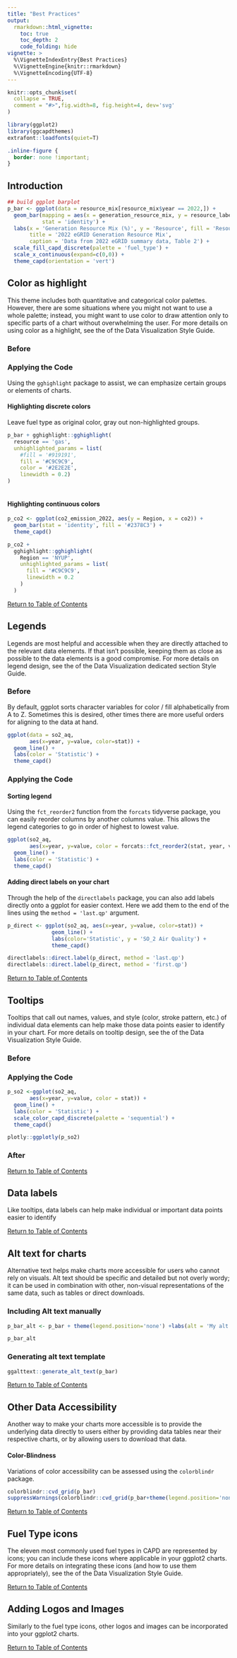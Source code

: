 ```yaml
---
title: "Best Practices"
output: 
  rmarkdown::html_vignette:
    toc: true
    toc_depth: 2
    code_folding: hide
vignette: >
  %\VignetteIndexEntry{Best Practices}
  %\VignetteEngine{knitr::rmarkdown}
  %\VignetteEncoding{UTF-8}
---
```


```r
knitr::opts_chunk$set(
  collapse = TRUE,
  comment = "#>",fig.width=8, fig.height=4, dev='svg'
)
```

```r
library(ggplot2)
library(ggcapdthemes)
extrafont::loadfonts(quiet=T)
```

```css
.inline-figure {
  border: none !important;
}

```

## Introduction

```r
## build ggplot barplot
p_bar <- ggplot(data = resource_mix[resource_mix$year == 2022,]) +
  geom_bar(mapping = aes(x = generation_resource_mix, y = resource_label, fill = resource_label),
           stat = 'identity') +
  labs(x = 'Generation Resource Mix (%)', y = 'Resource', fill = 'Resource', 
       title = '2022 eGRID Generation Resource Mix',
       caption = 'Data from 2022 eGRID summary data, Table 2') + 
  scale_fill_capd_discrete(palette = 'fuel_type') +
  scale_x_continuous(expand=c(0,0)) +
  theme_capd(orientation = 'vert') 
```

## Color as highlight

This theme includes both quantitative and categorical color palettes. However, there are some situations where you might
not want to use a whole palette; instead, you might want to use color to draw attention only to specific parts of a chart
without overwhelming the user. For more details on using color as a highlight, see the of the Data
Visualization Style Guide.

### Before 

### Applying the Code

Using the `gghighlight` package to assist, we can emphasize certain groups or elements of charts.

#### Highlighting discrete colors

Leave fuel type as original color, gray out non-highlighted groups.

```r
p_bar + gghighlight::gghighlight(
  resource == 'gas',
  unhighlighted_params = list(
    #fill = '#919191',
    fill = '#C9C9C9', 
    color = '#2E2E2E',
    linewidth = 0.2) 
)
  
```

#### Highlighting continuous colors

```r

p_co2 <- ggplot(co2_emission_2022, aes(y = Region, x = co2)) + 
  geom_bar(stat = 'identity', fill = '#2378C3') + 
  theme_capd()

p_co2 +
  gghighlight::gghighlight(
    Region == 'NYUP',
    unhighlighted_params = list(
      fill = '#C9C9C9', 
      linewidth = 0.2
    ) 
  )

```

<a href="#TOC">Return to Table of Contents</a>

## Legends

Legends are most helpful and accessible when they are directly attached to the relevant data elements. If that isn’t
possible, keeping them as close as possible to the data elements is a good compromise. For more details on legend design,
see the of the Data Visualization dedicated section Style Guide.

### Before 

By default, ggplot sorts character variables for color / fill alphabetically from A to Z. Sometimes this is desired, other times there are more useful orders for aligning to the data at hand.

```r
ggplot(data = so2_aq,
       aes(x=year, y=value, color=stat)) +
  geom_line() +
  labs(color = 'Statistic') + 
  theme_capd()
```

### Applying the Code

#### Sorting legend

Using the `fct_reorder2` function from the `forcats` tidyverse package, you can easily reorder columns by another columns value. This allows the legend categories to go in order of highest to lowest value.

```r
ggplot(so2_aq,
       aes(x=year, y=value, color = forcats::fct_reorder2(stat, year, value))) +
  geom_line() +
  labs(color = 'Statistic') + 
  theme_capd()

```

#### Adding direct labels on your chart

Through the help of the `directlabels` package, you can also add labels directly onto a ggplot for easier context. Here we add them to the end of the lines using the `method = 'last.qp'` argument.

```r
p_direct <- ggplot(so2_aq, aes(x=year, y=value, color=stat)) +
              geom_line() +
              labs(color='Statistic', y = 'SO_2 Air Quality') + 
              theme_capd()

directlabels::direct.label(p_direct, method = 'last.qp')
directlabels::direct.label(p_direct, method = 'first.qp')

```

<a href="#TOC">Return to Table of Contents</a>

## Tooltips

Tooltips that call out names, values, and style (color, stroke pattern, etc.) of individual data elements can help make those
data points easier to identify in your chart. For more details on tooltip design, see the of the Data
Visualization Style Guide.

### Before 

### Applying the Code

```r
p_so2 <-ggplot(so2_aq,
       aes(x=year, y=value, color = stat)) +
  geom_line() +
  labs(color = 'Statistic') + 
  scale_color_capd_discrete(palette = 'sequential') +
  theme_capd()

plotly::ggplotly(p_so2)
```

### After

<a href="#TOC">Return to Table of Contents</a>

## Data labels

Like tooltips, data labels can help make individual or important data points easier to identify

<a href="#TOC">Return to Table of Contents</a>

## Alt text for charts 

Alternative text helps make charts more accessible for users who cannot rely on visuals. Alt text should be specific and
detailed but not overly wordy; it can be used in combination with other, non-visual representations of the same data, such as tables or direct downloads.

### Including Alt text manually

```r
p_bar_alt <- p_bar + theme(legend.position='none') +labs(alt = 'My alt text here')

p_bar_alt
```

### Generating alt text template

```r
ggalttext::generate_alt_text(p_bar)
```
<a href="#TOC">Return to Table of Contents</a>

## Other Data Accessibility

Another way to make your charts more accessible is to provide the underlying data directly to users either by providing data
tables near their respective charts, or by allowing users to download that data.


#### Color-Blindness

Variations of color accessibility can be assessed using the `colorblindr` package.

```r
colorblindr::cvd_grid(p_bar)
suppressWarnings(colorblindr::cvd_grid(p_bar+theme(legend.position='none')))
```


<a href="#TOC">Return to Table of Contents</a>

## Fuel Type icons

The eleven most commonly used fuel types in CAPD are represented by icons; you can include these icons where applicable
in your ggplot2 charts. For more details on integrating these icons (and how to use them appropriately), see the
of the Data Visualization Style Guide.

<a href="#TOC">Return to Table of Contents</a>

## Adding Logos and Images

Similarly to the fuel type icons, other logos and images can be incorporated into your ggplot2 charts.

<a href="#TOC">Return to Table of Contents</a>
